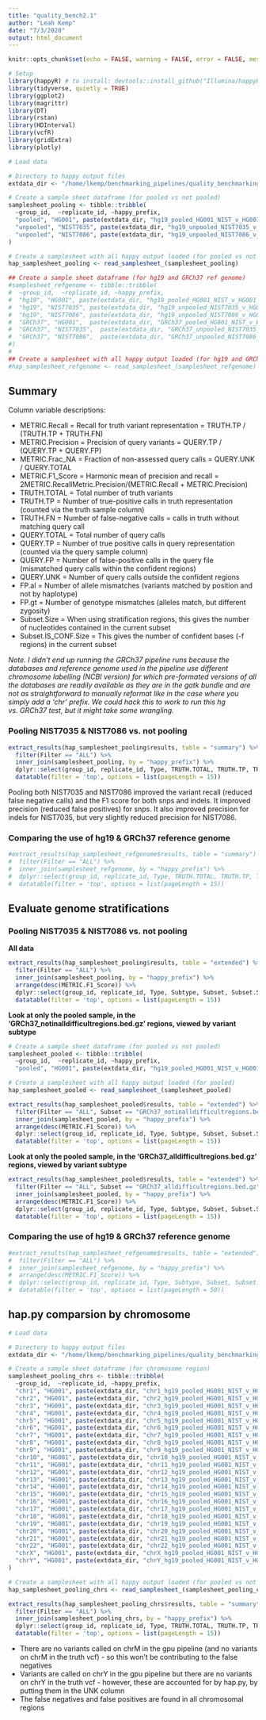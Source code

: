 ```yaml
---
title: "quality_bench2.1"
author: "Leah Kemp"
date: "7/3/2020"
output: html_document
---
```


```r
knitr::opts_chunk$set(echo = FALSE, warning = FALSE, error = FALSE, message = FALSE, verbose = FALSE)
```

```r
# Setup
library(happyR) # to install: devtools::install_github("Illumina/happyR")
library(tidyverse, quietly = TRUE)
library(ggplot2)
library(magrittr)
library(DT)
library(rstan)
library(HDInterval)
library(vcfR)
library(gridExtra)
library(plotly)
```

```r
# Load data

# Directory to happy output files
extdata_dir <- "/home/lkemp/benchmarking_pipelines/quality_benchmarking/quality_bench2.1/"

# Create a sample sheet dataframe (for pooled vs not pooled)
samplesheet_pooling <- tibble::tribble(
  ~group_id,  ~replicate_id, ~happy_prefix,
  "pooled", "HG001", paste(extdata_dir, "hg19_pooled_HG001_NIST_v_HG001_GRCh37_GIAB_highconf_CG-IllFB-IllGATKHC-Ion-10X-SOLID_CHROM1-X_v.3.3.2_highconf_PGandRTGphasetransfer_with_chr", sep = "/"),
  "unpooled", "NIST7035", paste(extdata_dir, "hg19_unpooled_NIST7035_v_HG001_GRCh37_GIAB_highconf_CG-IllFB-IllGATKHC-Ion-10X-SOLID_CHROM1-X_v.3.3.2_highconf_PGandRTGphasetransfer_with_chr", sep = "/"),
  "unpooled", "NIST7086", paste(extdata_dir, "hg19_unpooled_NIST7086_v_HG001_GRCh37_GIAB_highconf_CG-IllFB-IllGATKHC-Ion-10X-SOLID_CHROM1-X_v.3.3.2_highconf_PGandRTGphasetransfer_with_chr", sep = "/")
)

# Create a samplesheet with all happy output loaded (for pooled vs not pooled)
hap_samplesheet_pooling <- read_samplesheet_(samplesheet_pooling)

## Create a sample sheet dataframe (for hg19 and GRCh37 ref genome)
#samplesheet_refgenome <- tibble::tribble(
#  ~group_id,  ~replicate_id, ~happy_prefix,
#  "hg19", "HG001", paste(extdata_dir, "hg19_pooled_HG001_NIST_v_HG001_GRCh37_GIAB_highconf_CG-IllFB-IllGATKHC-Ion-10X-SOLID_CHROM1-X_v.3.3.2_highconf_PGandRTGphasetransfer_with_chr", sep = "/"),
#  "hg19", "NIST7035", paste(extdata_dir, "hg19_unpooled_NIST7035_v_HG001_GRCh37_GIAB_highconf_CG-IllFB-IllGATKHC-Ion-10X-SOLID_CHROM1-X_v.3.3.2_highconf_PGandRTGphasetransfer_with_chr", sep = "/")
#  "hg19", "NIST7086", paste(extdata_dir, "hg19_unpooled_NIST7086_v_HG001_GRCh37_GIAB_highconf_CG-IllFB-IllGATKHC-Ion-10X-SOLID_CHROM1-X_v.3.3.2_highconf_PGandRTGphasetransfer_with_chr", sep = "/")
#  "GRCh37", "HG001",  paste(extdata_dir, "GRCh37_pooled_HG001_NIST_v_HG001_GRCh37_GIAB_highconf_CG-IllFB-IllGATKHC-Ion-10X-SOLID_CHROM1-X_v.3.3.2_highconf_PGandRTGphasetransfer_with_chr", sep = "/"),
#  "GRCh37", "NIST7035",  paste(extdata_dir, "GRCh37_unpooled_NIST7035_v_HG001_GRCh37_GIAB_highconf_CG-IllFB-IllGATKHC-Ion-10X-SOLID_CHROM1-X_v.3.3.2_highconf_PGandRTGphasetransfer_with_chr", sep = "/"),
#  "GRCh37", "NIST7086",  paste(extdata_dir, "GRCh37_unpooled_NIST7086_v_HG001_GRCh37_GIAB_highconf_CG-IllFB-IllGATKHC-Ion-10X-SOLID_CHROM1-X_v.3.3.2_highconf_PGandRTGphasetransfer_with_chr", sep = "/")
#)
#
## Create a samplesheet with all happy output loaded (for hg19 and GRCh37 ref genome)
#hap_samplesheet_refgenome <- read_samplesheet_(samplesheet_refgenome)
```

## Summary

Column variable descriptions:

- METRIC.Recall =	Recall for truth variant representation = TRUTH.TP / (TRUTH.TP + TRUTH.FN)
- METRIC.Precision = Precision of query variants = QUERY.TP / (QUERY.TP + QUERY.FP)
- METRIC.Frac_NA = Fraction of non-assessed query calls = QUERY.UNK / QUERY.TOTAL
- METRIC.F1_Score = Harmonic mean of precision and recall = 2METRIC.RecallMetric.Precision/(METRIC.Recall + METRIC.Precision)
- TRUTH.TOTAL = Total number of truth variants
- TRUTH.TP = Number of true-positive calls in truth representation (counted via the truth sample column)
- TRUTH.FN = Number of false-negative calls = calls in truth without matching query call
- QUERY.TOTAL = Total number of query calls
- QUERY.TP = Number of true positive calls in query representation (counted via the query sample column)
- QUERY.FP = Number of false-positive calls in the query file (mismatched query calls within the confident regions)
- QUERY.UNK = Number of query calls outside the confident regions
- FP.al = Number of allele mismatches (variants matched by position and not by haplotype)
- FP.gt = Number of genotype mismatches (alleles match, but different zygosity)
- Subset.Size = When using stratification regions, this gives the number of nucleotides contained in the current subset
- Subset.IS_CONF.Size = This gives the number of confident bases (-f regions) in the current subset

*Note. I didn't end up running the GRCh37 pipeline runs because the databases and reference genome used in the pipeline use different chromosome labelling (NCBI version) for which pre-formated versions of all the databases are readily available as they are in the gatk bundle and are not as straightforward to manually reformat like in the case where you simply add a 'chr' prefix. We could hack this to work to run this hg vs. GRCh37 test, but it might take some wrangling.*

### Pooling NIST7035 & NIST7086 vs. not pooling

```r
extract_results(hap_samplesheet_pooling$results, table = "summary") %>%
  filter(Filter == "ALL") %>%
  inner_join(samplesheet_pooling, by = "happy_prefix") %>% 
  dplyr::select(group_id, replicate_id, Type, TRUTH.TOTAL, TRUTH.TP, TRUTH.FN, QUERY.TOTAL, QUERY.FP, FP.gt, FP.al, QUERY.UNK, METRIC.Recall, METRIC.Precision, METRIC.F1_Score, METRIC.Frac_NA) %>%
  datatable(filter = 'top', options = list(pageLength = 15))
```

Pooling both NIST7035 and NIST7086 improved the variant recall (reduced false negative calls) and the F1 score for both snps and indels. It improved precision (reduced false positives) for snps. It also improved precision for indels for NIST7035, but very slightly reduced precision for NIST7086.

### Comparing the use of hg19 & GRCh37 reference genome

```r
#extract_results(hap_samplesheet_refgenome$results, table = "summary") %>%
#  filter(Filter == "ALL") %>%
#  inner_join(samplesheet_refgenome, by = "happy_prefix") %>% 
#  dplyr::select(group_id, replicate_id, Type, TRUTH.TOTAL, TRUTH.TP, TRUTH.FN, QUERY.TOTAL, QUERY.FP, FP.gt, FP.al, QUERY.UNK, METRIC.Recall, METRIC.Precision, METRIC.F1_Score, METRIC.Frac_NA) %>%
#  datatable(filter = 'top', options = list(pageLength = 15))
```

## Evaluate genome stratifications

### Pooling NIST7035 & NIST7086 vs. not pooling

**All data**

```r
extract_results(hap_samplesheet_pooling$results, table = "extended") %>%
  filter(Filter == "ALL") %>%
  inner_join(samplesheet_pooling, by = "happy_prefix") %>%
  arrange(desc(METRIC.F1_Score)) %>%
  dplyr::select(group_id, replicate_id, Type, Subtype, Subset, Subset.Size, METRIC.F1_Score, Subset.Size, TRUTH.TOTAL, TRUTH.TP, TRUTH.FN, QUERY.TOTAL, QUERY.FP, FP.gt, FP.al, QUERY.UNK, METRIC.Recall, METRIC.Precision, METRIC.Frac_NA) %>%
  datatable(filter = 'top', options = list(pageLength = 15))
```

**Look at only the pooled sample, in the 'GRCh37_notinalldifficultregions.bed.gz' regions, viewed by variant subtype**

```r
# Create a sample sheet dataframe (for pooled vs not pooled)
samplesheet_pooled <- tibble::tribble(
  ~group_id,  ~replicate_id, ~happy_prefix,
  "pooled", "HG001", paste(extdata_dir, "hg19_pooled_HG001_NIST_v_HG001_GRCh37_GIAB_highconf_CG-IllFB-IllGATKHC-Ion-10X-SOLID_CHROM1-X_v.3.3.2_highconf_PGandRTGphasetransfer_with_chr", sep = "/"))

# Create a samplesheet with all happy output loaded (for pooled)
hap_samplesheet_pooled <- read_samplesheet_(samplesheet_pooled)

extract_results(hap_samplesheet_pooled$results, table = "extended") %>%
  filter(Filter == "ALL", Subset == "GRCh37_notinalldifficultregions.bed.gz") %>%
  inner_join(samplesheet_pooled, by = "happy_prefix") %>%
  arrange(desc(METRIC.F1_Score)) %>%
  dplyr::select(group_id, replicate_id, Type, Subtype, Subset, Subset.Size, METRIC.F1_Score, Subset.Size, TRUTH.TOTAL, TRUTH.TP, TRUTH.FN, QUERY.TOTAL, QUERY.FP, FP.gt, FP.al, QUERY.UNK, METRIC.Recall, METRIC.Precision, METRIC.Frac_NA) %>%
  datatable(filter = 'top', options = list(pageLength = 15))
```

**Look at only the pooled sample, in the 'GRCh37_alldifficultregions.bed.gz' regions, viewed by variant subtype**

```r
extract_results(hap_samplesheet_pooled$results, table = "extended") %>%
  filter(Filter == "ALL", Subset == "GRCh37_alldifficultregions.bed.gz") %>%
  inner_join(samplesheet_pooled, by = "happy_prefix") %>%
  arrange(desc(METRIC.F1_Score)) %>%
  dplyr::select(group_id, replicate_id, Type, Subtype, Subset, Subset.Size, METRIC.F1_Score, Subset.Size, TRUTH.TOTAL, TRUTH.TP, TRUTH.FN, QUERY.TOTAL, QUERY.FP, FP.gt, FP.al, QUERY.UNK, METRIC.Recall, METRIC.Precision, METRIC.Frac_NA) %>%
  datatable(filter = 'top', options = list(pageLength = 15))
```

### Comparing the use of hg19 & GRCh37 reference genome

```r
#extract_results(hap_samplesheet_refgenome$results, table = "extended") %>%
#  filter(Filter == "ALL") %>%
#  inner_join(samplesheet_refgenome, by = "happy_prefix") %>%
#  arrange(desc(METRIC.F1_Score)) %>%
#  dplyr::select(group_id, replicate_id, Type, Subtype, Subset, Subset.Size, METRIC.F1_Score, Subset.Size, TRUTH.TOTAL, TRUTH.TP, TRUTH.FN, QUERY.TOTAL, QUERY.FP, FP.gt, FP.al, QUERY.UNK, METRIC.Recall, METRIC.Precision, METRIC.Frac_NA) %>%
#  datatable(filter = 'top', options = list(pageLength = 50))
```

## hap.py comparsion by chromosome

```r
# Load data

# Directory to happy output files
extdata_dir <- "/home/lkemp/benchmarking_pipelines/quality_benchmarking/quality_bench2.1/"

# Create a sample sheet dataframe (for chromosome region)
samplesheet_pooling_chrs <- tibble::tribble(
  ~group_id,  ~replicate_id, ~happy_prefix,
  "chr1", "HG001", paste(extdata_dir, "chr1_hg19_pooled_HG001_NIST_v_HG001_GRCh37_GIAB_highconf_CG-IllFB-IllGATKHC-Ion-10X-SOLID_CHROM1-X_v.3.3.2_highconf_PGandRTGphasetransfer_with_chr", sep = "/"),
  "chr2", "HG001", paste(extdata_dir, "chr2_hg19_pooled_HG001_NIST_v_HG001_GRCh37_GIAB_highconf_CG-IllFB-IllGATKHC-Ion-10X-SOLID_CHROM1-X_v.3.3.2_highconf_PGandRTGphasetransfer_with_chr", sep = "/"),
  "chr3", "HG001", paste(extdata_dir, "chr3_hg19_pooled_HG001_NIST_v_HG001_GRCh37_GIAB_highconf_CG-IllFB-IllGATKHC-Ion-10X-SOLID_CHROM1-X_v.3.3.2_highconf_PGandRTGphasetransfer_with_chr", sep = "/"),
  "chr4", "HG001", paste(extdata_dir, "chr4_hg19_pooled_HG001_NIST_v_HG001_GRCh37_GIAB_highconf_CG-IllFB-IllGATKHC-Ion-10X-SOLID_CHROM1-X_v.3.3.2_highconf_PGandRTGphasetransfer_with_chr", sep = "/"),
  "chr5", "HG001", paste(extdata_dir, "chr5_hg19_pooled_HG001_NIST_v_HG001_GRCh37_GIAB_highconf_CG-IllFB-IllGATKHC-Ion-10X-SOLID_CHROM1-X_v.3.3.2_highconf_PGandRTGphasetransfer_with_chr", sep = "/"),
  "chr6", "HG001", paste(extdata_dir, "chr6_hg19_pooled_HG001_NIST_v_HG001_GRCh37_GIAB_highconf_CG-IllFB-IllGATKHC-Ion-10X-SOLID_CHROM1-X_v.3.3.2_highconf_PGandRTGphasetransfer_with_chr", sep = "/"),
  "chr7", "HG001", paste(extdata_dir, "chr7_hg19_pooled_HG001_NIST_v_HG001_GRCh37_GIAB_highconf_CG-IllFB-IllGATKHC-Ion-10X-SOLID_CHROM1-X_v.3.3.2_highconf_PGandRTGphasetransfer_with_chr", sep = "/"),
  "chr8", "HG001", paste(extdata_dir, "chr8_hg19_pooled_HG001_NIST_v_HG001_GRCh37_GIAB_highconf_CG-IllFB-IllGATKHC-Ion-10X-SOLID_CHROM1-X_v.3.3.2_highconf_PGandRTGphasetransfer_with_chr", sep = "/"),
  "chr9", "HG001", paste(extdata_dir, "chr9_hg19_pooled_HG001_NIST_v_HG001_GRCh37_GIAB_highconf_CG-IllFB-IllGATKHC-Ion-10X-SOLID_CHROM1-X_v.3.3.2_highconf_PGandRTGphasetransfer_with_chr", sep = "/"),
  "chr10", "HG001", paste(extdata_dir, "chr10_hg19_pooled_HG001_NIST_v_HG001_GRCh37_GIAB_highconf_CG-IllFB-IllGATKHC-Ion-10X-SOLID_CHROM1-X_v.3.3.2_highconf_PGandRTGphasetransfer_with_chr", sep = "/"),
  "chr11", "HG001", paste(extdata_dir, "chr11_hg19_pooled_HG001_NIST_v_HG001_GRCh37_GIAB_highconf_CG-IllFB-IllGATKHC-Ion-10X-SOLID_CHROM1-X_v.3.3.2_highconf_PGandRTGphasetransfer_with_chr", sep = "/"),
  "chr12", "HG001", paste(extdata_dir, "chr12_hg19_pooled_HG001_NIST_v_HG001_GRCh37_GIAB_highconf_CG-IllFB-IllGATKHC-Ion-10X-SOLID_CHROM1-X_v.3.3.2_highconf_PGandRTGphasetransfer_with_chr", sep = "/"),
  "chr13", "HG001", paste(extdata_dir, "chr13_hg19_pooled_HG001_NIST_v_HG001_GRCh37_GIAB_highconf_CG-IllFB-IllGATKHC-Ion-10X-SOLID_CHROM1-X_v.3.3.2_highconf_PGandRTGphasetransfer_with_chr", sep = "/"),
  "chr14", "HG001", paste(extdata_dir, "chr14_hg19_pooled_HG001_NIST_v_HG001_GRCh37_GIAB_highconf_CG-IllFB-IllGATKHC-Ion-10X-SOLID_CHROM1-X_v.3.3.2_highconf_PGandRTGphasetransfer_with_chr", sep = "/"),
  "chr15", "HG001", paste(extdata_dir, "chr15_hg19_pooled_HG001_NIST_v_HG001_GRCh37_GIAB_highconf_CG-IllFB-IllGATKHC-Ion-10X-SOLID_CHROM1-X_v.3.3.2_highconf_PGandRTGphasetransfer_with_chr", sep = "/"),
  "chr16", "HG001", paste(extdata_dir, "chr16_hg19_pooled_HG001_NIST_v_HG001_GRCh37_GIAB_highconf_CG-IllFB-IllGATKHC-Ion-10X-SOLID_CHROM1-X_v.3.3.2_highconf_PGandRTGphasetransfer_with_chr", sep = "/"),
  "chr17", "HG001", paste(extdata_dir, "chr17_hg19_pooled_HG001_NIST_v_HG001_GRCh37_GIAB_highconf_CG-IllFB-IllGATKHC-Ion-10X-SOLID_CHROM1-X_v.3.3.2_highconf_PGandRTGphasetransfer_with_chr", sep = "/"),
  "chr18", "HG001", paste(extdata_dir, "chr18_hg19_pooled_HG001_NIST_v_HG001_GRCh37_GIAB_highconf_CG-IllFB-IllGATKHC-Ion-10X-SOLID_CHROM1-X_v.3.3.2_highconf_PGandRTGphasetransfer_with_chr", sep = "/"),
  "chr19", "HG001", paste(extdata_dir, "chr19_hg19_pooled_HG001_NIST_v_HG001_GRCh37_GIAB_highconf_CG-IllFB-IllGATKHC-Ion-10X-SOLID_CHROM1-X_v.3.3.2_highconf_PGandRTGphasetransfer_with_chr", sep = "/"),
  "chr20", "HG001", paste(extdata_dir, "chr20_hg19_pooled_HG001_NIST_v_HG001_GRCh37_GIAB_highconf_CG-IllFB-IllGATKHC-Ion-10X-SOLID_CHROM1-X_v.3.3.2_highconf_PGandRTGphasetransfer_with_chr", sep = "/"),
  "chr21", "HG001", paste(extdata_dir, "chr21_hg19_pooled_HG001_NIST_v_HG001_GRCh37_GIAB_highconf_CG-IllFB-IllGATKHC-Ion-10X-SOLID_CHROM1-X_v.3.3.2_highconf_PGandRTGphasetransfer_with_chr", sep = "/"),
  "chr22", "HG001", paste(extdata_dir, "chr22_hg19_pooled_HG001_NIST_v_HG001_GRCh37_GIAB_highconf_CG-IllFB-IllGATKHC-Ion-10X-SOLID_CHROM1-X_v.3.3.2_highconf_PGandRTGphasetransfer_with_chr", sep = "/"),
  "chrX", "HG001", paste(extdata_dir, "chrX_hg19_pooled_HG001_NIST_v_HG001_GRCh37_GIAB_highconf_CG-IllFB-IllGATKHC-Ion-10X-SOLID_CHROM1-X_v.3.3.2_highconf_PGandRTGphasetransfer_with_chr", sep = "/"),
  "chrY", "HG001", paste(extdata_dir, "chrY_hg19_pooled_HG001_NIST_v_HG001_GRCh37_GIAB_highconf_CG-IllFB-IllGATKHC-Ion-10X-SOLID_CHROM1-X_v.3.3.2_highconf_PGandRTGphasetransfer_with_chr", sep = "/")
)

# Create a samplesheet with all happy output loaded (for pooled vs not pooled)
hap_samplesheet_pooling_chrs <- read_samplesheet_(samplesheet_pooling_chrs)
```

```r
extract_results(hap_samplesheet_pooling_chrs$results, table = "summary") %>%
  filter(Filter == "ALL") %>%
  inner_join(samplesheet_pooling_chrs, by = "happy_prefix") %>% 
  dplyr::select(group_id, replicate_id, Type, TRUTH.TOTAL, TRUTH.TP, TRUTH.FN, QUERY.TOTAL, QUERY.FP, FP.gt, FP.al, QUERY.UNK, METRIC.Recall, METRIC.Precision, METRIC.F1_Score, METRIC.Frac_NA) %>%
  datatable(filter = 'top', options = list(pageLength = 15))
```


- There are no variants called on chrM in the gpu pipeline (and no variants on chrM in the truth vcf) - so this won't be contributing to the false negatives
- Variants are called on chrY in the gpu pipeline but there are no variants on chrY in the truth vcf - however, these are accounted for by hap.py, by putting them in the UNK column
- The false negatives and false positives are found in all chromosomal regions






